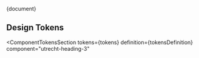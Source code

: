 <!-- @license CC0-1.0 -->


<Meta title="CSS Component/Heading/Heading 3/README" />

<Description>{document}</Description>

## Design Tokens

<ComponentTokensSection
  tokens={tokens}
  definition={tokensDefinition}
  component="utrecht-heading-3"
></ComponentTokensSection>
